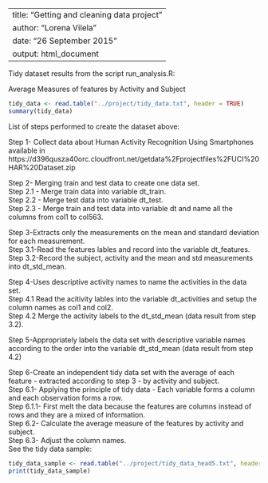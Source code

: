 ----------------------------------------------------------------------------------
title: "Getting and cleaning data project"
author: "Lorena Vilela"
date: "26 September 2015"
output: html_document
-----------------------------------------------------------------------------------

Tidy dataset results from the script run_analysis.R:

Average Measures of features by Activity and Subject

```r
tidy_data <- read.table("../project/tidy_data.txt", header = TRUE)
summary(tidy_data)
```

List of steps performed to create the dataset above:

Step 1- Collect data about Human Activity Recognition Using Smartphones available in  https://d396qusza40orc.cloudfront.net/getdata%2Fprojectfiles%2FUCI%20HAR%20Dataset.zip

Step 2- Merging train and test data to create one data set.<br>
Step 2.1 - Merge train data into variable dt_train.<br>
Step 2.2 - Merge test data into variable dt_test.<br>
Step 2.3  - Merge train and test data into variable dt and name all the columns from col1 to col563.<br>

Step 3-Extracts only the measurements on the mean and standard deviation for each measurement.<br>
Step 3.1-Read the features lables and record into the variable dt_features.<br>
Step 3.2-Record the subject, activity and the mean and std measurements into dt_std_mean.<br>

Step 4-Uses descriptive activity names to name the activities in the data set.<br>
Step 4.1 Read the acitivity lables into the variable dt_activities and setup the column names as col1 and col2.<br>
Step 4.2 Merge the activity labels to the dt_std_mean (data result from step 3.2).<br>

Step 5-Appropriately labels the data set with descriptive variable names according to the order into the variable dt_std_mean (data result from step 4.2)

Step 6-Create an independent tidy data set with the average of each feature - extracted according to step 3 - by activity and subject.<br>
Step 6.1- Applying the principle of tidy data - Each variable forms a column and each observation forms a row.<br>
Step 6.1.1- First melt the data because the features are columns instead of rows and they are a mixed of information.<br>
Step 6.2- Calculate the average measure of the features by activity and subject.<br>
Step 6.3- Adjust the column names.<br>
See the tidy data sample:<br>
```r
tidy_data_sample <- read.table("../project/tidy_data_head5.txt", header = TRUE)
print(tidy_data_sample)
```



